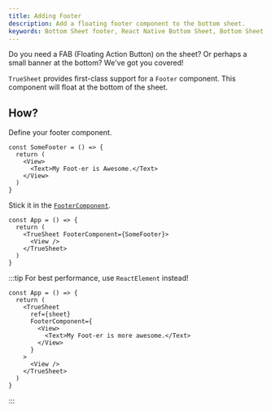 ```yaml
---
title: Adding Footer
description: Add a floating footer component to the bottom sheet.
keywords: Bottom Sheet footer, React Native Bottom Sheet, Bottom Sheet documentation
---
```


Do you need a FAB (Floating Action Button) on the sheet? Or perhaps a small banner at the bottom? We've got you covered!

`TrueSheet` provides first-class support for a `Footer` component. This component will float at the bottom of the sheet.

## How?

Define your footer component.

```tsx
const SomeFooter = () => {
  return (
    <View>
      <Text>My Foot-er is Awesome.</Text>
    </View>
  )
}
```

Stick it in the [`FooterComponent`](/reference/props#footercomponent).

```tsx {3}
const App = () => {
  return (
    <TrueSheet FooterComponent={SomeFooter}>
      <View />
    </TrueSheet>
  )
}
```

:::tip
For best performance, use `ReactElement` instead!

```tsx {5-9}
const App = () => {
  return (
    <TrueSheet
      ref={sheet}
      FooterComponent={
        <View>
          <Text>My Foot-er is more awesome.</Text>
        </View>
      }
    >
      <View />
    </TrueSheet>
  )
}
```
:::

